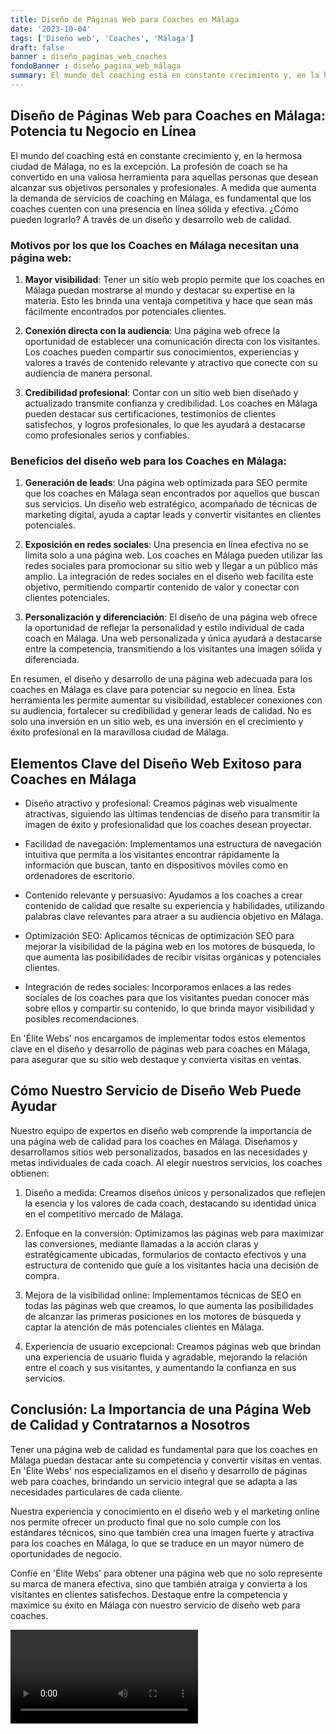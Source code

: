 ```yaml
---
title: Diseño de Páginas Web para Coaches en Málaga
date: '2023-10-04'
tags: ['Diseño web', 'Coaches', 'Málaga']
draft: false
banner : diseño_paginas_web_coaches
fondoBanner : diseño_pagina_web_málaga
summary: El mundo del coaching está en constante crecimiento y, en la hermosa ciudad de Málaga, no es la excepción. La profesión de coach se ha convertido en una valiosa herramienta para aquellas personas que desean alcanzar sus objetivos personales y profesionales. A medida que aumenta la demanda de servicios de coaching en Málaga, es fundamental que los coaches cuenten con una presencia en línea sólida y efectiva. ¿Cómo pueden lograrlo? A través de un diseño y desarrollo web de calidad.
---
```


## Diseño de Páginas Web para Coaches en Málaga: Potencia tu Negocio en Línea

El mundo del coaching está en constante crecimiento y, en la hermosa ciudad de Málaga, no es la excepción. La profesión de coach se ha convertido en una valiosa herramienta para aquellas personas que desean alcanzar sus objetivos personales y profesionales. A medida que aumenta la demanda de servicios de coaching en Málaga, es fundamental que los coaches cuenten con una presencia en línea sólida y efectiva. ¿Cómo pueden lograrlo? A través de un diseño y desarrollo web de calidad.

### Motivos por los que los Coaches en Málaga necesitan una página web:

1. **Mayor visibilidad**: Tener un sitio web propio permite que los coaches en Málaga puedan mostrarse al mundo y destacar su expertise en la materia. Esto les brinda una ventaja competitiva y hace que sean más fácilmente encontrados por potenciales clientes.

2. **Conexión directa con la audiencia**: Una página web ofrece la oportunidad de establecer una comunicación directa con los visitantes. Los coaches pueden compartir sus conocimientos, experiencias y valores a través de contenido relevante y atractivo que conecte con su audiencia de manera personal.

3. **Credibilidad profesional**: Contar con un sitio web bien diseñado y actualizado transmite confianza y credibilidad. Los coaches en Málaga pueden destacar sus certificaciones, testimonios de clientes satisfechos, y logros profesionales, lo que les ayudará a destacarse como profesionales serios y confiables.

### Beneficios del diseño web para los Coaches en Málaga:

1. **Generación de leads**: Una página web optimizada para SEO permite que los coaches en Málaga sean encontrados por aquellos que buscan sus servicios. Un diseño web estratégico, acompañado de técnicas de marketing digital, ayuda a captar leads y convertir visitantes en clientes potenciales.

2. **Exposición en redes sociales**: Una presencia en línea efectiva no se limita solo a una página web. Los coaches en Málaga pueden utilizar las redes sociales para promocionar su sitio web y llegar a un público más amplio. La integración de redes sociales en el diseño web facilita este objetivo, permitiendo compartir contenido de valor y conectar con clientes potenciales.

3. **Personalización y diferenciación**: El diseño de una página web ofrece la oportunidad de reflejar la personalidad y estilo individual de cada coach en Málaga. Una web personalizada y única ayudará a destacarse entre la competencia, transmitiendo a los visitantes una imagen sólida y diferenciada.

En resumen, el diseño y desarrollo de una página web adecuada para los coaches en Málaga es clave para potenciar su negocio en línea. Esta herramienta les permite aumentar su visibilidad, establecer conexiones con su audiencia, fortalecer su credibilidad y generar leads de calidad. No es solo una inversión en un sitio web, es una inversión en el crecimiento y éxito profesional en la maravillosa ciudad de Málaga.

<GifSeo />

<Cta />

## Elementos Clave del Diseño Web Exitoso para Coaches en Málaga

- Diseño atractivo y profesional: Creamos páginas web visualmente atractivas, siguiendo las últimas tendencias de diseño para transmitir la imagen de éxito y profesionalidad que los coaches desean proyectar.

- Facilidad de navegación: Implementamos una estructura de navegación intuitiva que permita a los visitantes encontrar rápidamente la información que buscan, tanto en dispositivos móviles como en ordenadores de escritorio.

- Contenido relevante y persuasivo: Ayudamos a los coaches a crear contenido de calidad que resalte su experiencia y habilidades, utilizando palabras clave relevantes para atraer a su audiencia objetivo en Málaga.

- Optimización SEO: Aplicamos técnicas de optimización SEO para mejorar la visibilidad de la página web en los motores de búsqueda, lo que aumenta las posibilidades de recibir visitas orgánicas y potenciales clientes.

- Integración de redes sociales: Incorporamos enlaces a las redes sociales de los coaches para que los visitantes puedan conocer más sobre ellos y compartir su contenido, lo que brinda mayor visibilidad y posibles recomendaciones.

En 'Élite Webs' nos encargamos de implementar todos estos elementos clave en el diseño y desarrollo de páginas web para coaches en Málaga, para asegurar que su sitio web destaque y convierta visitas en ventas.

## Cómo Nuestro Servicio de Diseño Web Puede Ayudar

Nuestro equipo de expertos en diseño web comprende la importancia de una página web de calidad para los coaches en Málaga. Diseñamos y desarrollamos sitios web personalizados, basados en las necesidades y metas individuales de cada coach. Al elegir nuestros servicios, los coaches obtienen:

1. Diseño a medida: Creamos diseños únicos y personalizados que reflejen la esencia y los valores de cada coach, destacando su identidad única en el competitivo mercado de Málaga.

2. Enfoque en la conversión: Optimizamos las páginas web para maximizar las conversiones, mediante llamadas a la acción claras y estratégicamente ubicadas, formularios de contacto efectivos y una estructura de contenido que guíe a los visitantes hacia una decisión de compra.

3. Mejora de la visibilidad online: Implementamos técnicas de SEO en todas las páginas web que creamos, lo que aumenta las posibilidades de alcanzar las primeras posiciones en los motores de búsqueda y captar la atención de más potenciales clientes en Málaga.

4. Experiencia de usuario excepcional: Creamos páginas web que brindan una experiencia de usuario fluida y agradable, mejorando la relación entre el coach y sus visitantes, y aumentando la confianza en sus servicios.

## Conclusión: La Importancia de una Página Web de Calidad y Contratarnos a Nosotros

Tener una página web de calidad es fundamental para que los coaches en Málaga puedan destacar ante su competencia y convertir visitas en ventas. En 'Élite Webs' nos especializamos en el diseño y desarrollo de páginas web para coaches, brindando un servicio integral que se adapta a las necesidades particulares de cada cliente.

Nuestra experiencia y conocimiento en el diseño web y el marketing online nos permite ofrecer un producto final que no solo cumple con los estándares técnicos, sino que también crea una imagen fuerte y atractiva para los coaches en Málaga, lo que se traduce en un mayor número de oportunidades de negocio.

Confíe en 'Élite Webs' para obtener una página web que no solo represente su marca de manera efectiva, sino que también atraiga y convierta a los visitantes en clientes satisfechos. Destaque entre la competencia y maximice su éxito en Málaga con nuestro servicio de diseño web para coaches.

<Video />

<CtaBot job='Coaches' city='Málaga'/>

<Gmaps query='Málaga+españa+maps' />